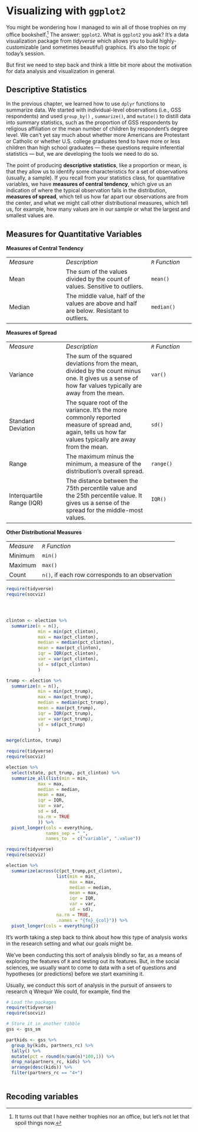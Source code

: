 # Visualizing with `ggplot2`

You might be wondering how I managed to win all of those trophies on my office bookshelf.[^visualizations-with-ggplot-1] The answer: `ggplot2`. What is `ggplot2` you ask? It's a data visualization package from *tidyverse* which allows you to build highly-customizable (and sometimes beautiful) graphics. It's also the topic of today's session.

[^visualizations-with-ggplot-1]: It turns out that I have neither trophies nor an office, but let's not let that spoil things now.

But first we need to step back and think a little bit more about the motivation for data analysis and visualization in general.

## Descriptive Statistics

In the previous chapter, we learned how to use `dplyr` functions to summarize data. We started with individual-level observations (i.e., GSS respondents) and used `group_by()` , `summarize()`, and `mutate()` to distill data into summary statistics, such as the proportion of GSS respondents by religious affiliation or the mean number of children by respondent's degree level. We can't yet say much about whether more Americans are Protestant or Catholic or whether U.S. college graduates tend to have more or less children than high school graduates — these questions require inferential statistics — but, we are developing the tools we need to do so.

The point of producing **descriptive statistics**, like a proportion or mean, is that they allow us to identify some characteristics for a set of observations (usually, a sample). If you recall from your statistics class, for quantitative variables, we have **measures of central tendency**, which give us an indication of where the typical observation falls in the distribution, **measures of spread**, which tell us how far apart our observations are from the center, and what we might call other distributional measures, which tell us, for example, how many values are in our sample or what the largest and smallest values are.

## Measures for Quantitative Variables

**Measures of Central Tendency**

|           |                                                                                            |                |
|----------------------|---------------------------------|-----------------|
| *Measure* | *Description*                                                                              | *`R` Function* |
| Mean      | The sum of the values divided by the count of values. Sensitive to outliers.               | `mean()`       |
| Median    | The middle value, half of the values are above and half are below. Resistant to outliers.  | `median()`     |

**Measures of Spread**

|                           |                                                                                                                                                           |                |
|----------------------|---------------------------------|-----------------|
| *Measure*                 | *Description*                                                                                                                                             | *`R` Function* |
| Variance                  | The sum of the squared deviations from the mean, divided by the count minus one. It gives us a sense of how far values typically are away from the mean.  | `var()`        |
| Standard Deviation        | The square root of the variance. It's the more commonly reported measure of spread and, again, tells us how far values typically are away from the mean.  | `sd()`         |
| Range                     | The maximum minus the minimum, a measure of the distribution's overall spread.                                                                            | `range()`      |
| Interquartile Range (IQR) | The distance between the 75th percentile value and the 25th percentile value. It gives us a sense of the spread for the middle-most values.               | `IQR()`        |

**Other Distributional Measures**

|           |                                                  |
|-----------|--------------------------------------------------|
| *Measure* | *`R` Function*                                   |
| Minimum   | `min()`                                          |
| Maximum   | `max()`                                          |
| Count     | `n()`, if each row corresponds to an observation |

```r
require(tidyverse)
require(socviz)




clinton <- election %>%
  summarize(n = n(),
            min = min(pct_clinton),
            max = max(pct_clinton),
            median = median(pct_clinton),
            mean = max(pct_clinton),
            iqr = IQR(pct_clinton),
            var = var(pct_clinton),
            sd = sd(pct_clinton)
            )

trump <- election %>%
  summarize(n = n(),
            min = min(pct_trump),
            max = max(pct_trump),
            median = median(pct_trump),
            mean = max(pct_trump),
            iqr = IQR(pct_trump),
            var = var(pct_trump),
            sd = sd(pct_trump)
            )

merge(clinton, trump)
```
```r
require(tidyverse)
require(socviz)

election %>%
  select(state, pct_trump, pct_clinton) %>%
  summarize_all(list(min = min,
            max = max,
            median = median,
            mean = max,
            iqr = IQR,
            var = var,
            sd = sd,
            na.rm = TRUE
            )) %>%
  pivot_longer(cols = everything,
               names_sep = "_",
               names_to  = c("variable", ".value"))

```

```r
require(tidyverse)
require(socviz)

election %>%
  summarize(across(c(pct_trump,pct_clinton),
                   list(min = min,
                        max = max,
                        median = median,
                        mean = max,
                        iqr = IQR,
                        var = var,
                        sd = sd),
                   na.rm = TRUE,
                   .names = "{fn}_{col}")) %>%
  pivot_longer(cols = everything())

```

It's worth taking a step back to think about how this type of analysis works in the research setting and what our goals might be.

We've been conducting this sort of analysis blindly so far, as a means of exploring the features of `R` and testing out its features. But, in the social sciences, we usually want to come to data with a set of questions and hypotheses (or predictions) before we start examining it.

Usually, we conduct this sort of analysis in the pursuit of answers to research q Wrequir
We could, for example, find the

```r
# Load the packages
require(tidyverse)
require(socviz)

# Store it in another tibble
gss <- gss_sm

partkids <- gss %>%
  group_by(kids, partners_rc) %>%
  tally() %>%
  mutate(pct = round(n/sum(n)*100,1)) %>%
  drop_na(partners_rc, kids) %>%
  arrange(desc(kids)) %>%
  filter(partners_rc == "4+")
  

```

## Recoding variables
